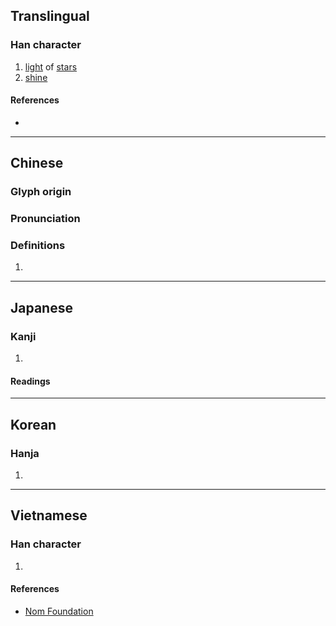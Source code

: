 {{also|晰}}
{{character info}}
==Translingual==

===Han character===
{{Han char|rn=72|rad=日|as=07|sn=11|four=52602|canj=QLA|ids=⿱折日}}

# [[light]] of [[star]]s
# [[shine]]

====References====
* {{Han ref|kx=0496.030|dkj=13953|dj=0862.080|hdz=21510.080|uh=6662|ud=26210|bh=D5AE|bd=54702}}

----

==Chinese==
{{zh-forms}}

===Glyph origin===
{{Han etym}}

===Pronunciation===
{{zh-pron
|m=zhé
|c=sik1,zai3
|mc=y
|oc=y
|cat=
}}

===Definitions===
{{zh-hanzi}}

# {{This Chinese character means 'Bright light'|zh}}

----

==Japanese==

===Kanji===
{{ja-kanji|grade=|rs=日07}}

# {{rfdef|ja|sort=日07}}

====Readings====
{{ja-readings
|goon=さい, せち
|kanon=せい, せつ
|kun=あき-らか}}

----

==Korean==

===Hanja===
{{ko-hanja|hangeul=[[절]], [[제]]|eumhun=}}

# {{rfdef|ko|sort=日07}}

----

==Vietnamese==

===Han character===
{{vi-readings|rs=日07|reading=triết}}

# {{rfdef|vi|sort=日07}}

====References====
* [http://nomfoundation.org/common/nom_details.php?codepoint=6662 Nom Foundation]